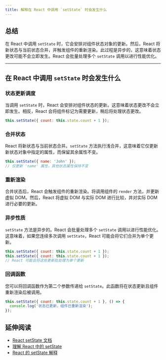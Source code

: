 ```yaml
---
title: 解释在 React 中调用 `setState` 时会发生什么
---
```


## 总结

在 React 中调用 `setState` 时，它会安排对组件状态对象的更新。然后，React 将新状态与当前状态合并，并触发组件的重新渲染。此过程是异步的，这意味着状态更改可能不会立即发生。React 会批量处理多个 `setState` 调用以进行性能优化。

***

## 在 React 中调用 `setState` 时会发生什么

### 状态更新调度

当调用 `setState` 时，React 会安排对组件状态的更新。这意味着状态更改不会立即发生。相反，React 会将组件标记为需要更新，稍后将处理状态更改。

```javascript
this.setState({ count: this.state.count + 1 });
```

### 合并状态

React 将新状态与当前状态合并。`setState` 方法执行浅合并，这意味着它仅更新新状态对象中指定的属性，而保留其余属性不变。

```javascript
this.setState({ name: 'John' });
// 仅更新 'name' 属性，其他状态属性保持不变
```

### 重新渲染

合并状态后，React 会触发组件的重新渲染。将调用组件的 `render` 方法，并更新虚拟 DOM。然后，React 将虚拟 DOM 与实际 DOM 进行比较，并对实际 DOM 进行必要的更新。

### 异步性质

`setState` 方法是异步的。React 会批量处理多个 `setState` 调用以进行性能优化。这意味着，如果您连续多次调用 `setState`，React 可能会将它们合并为单个更新。

```javascript
this.setState({ count: this.state.count + 1 });
this.setState({ count: this.state.count + 1 });
// React 可能会将这些更新批处理为单个更新
```

### 回调函数

您可以将回调函数作为第二个参数传递给 `setState`。此函数将在状态更新且组件重新渲染后被调用。

```javascript
this.setState({ count: this.state.count + 1 }, () => {
  console.log('状态已更新，组件已重新渲染');
});
```

## 延伸阅读

* [React setState 文档](https://reactjs.org/docs/react-component.html#setstate)
* [理解 React 中的 setState](https://medium.com/@baphemot/understanding-react-setstate-a4640451865b)
* [React 的 setState 解释](https://daveceddia.com/where-fetch-data-componentwillmount-vs-componentdidmount/)
